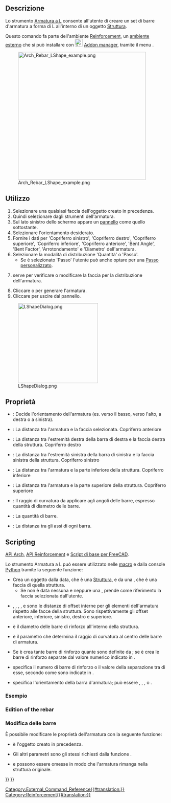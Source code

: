 <languages/>

<div class="mw-translate-fuzzy">
{{Docnav/it
|[[Arch_Rebar_UShape/it|Armatura a U]]
|[[Arch_Rebar_Stirrup/it|Staffe]]
|[[Arch_Workbench/it|Arch]]
|IconL=Arch_Rebar_UShape.svg
|IconR=Arch_Rebar_Stirrup.svg
|IconC=Workbench_Arch.svg
}}
</div>

<div class="mw-translate-fuzzy">
{{GuiCommand/it
|Name=Arch Rebar LShape
|Name/it=Armatura a L
|MenuLocation=Arch → Strumenti di armatura → Armatura a forma di L<br>BIM → Reinforcement tools → Armatura a forma di L
|Workbenches=[[Arch_Workbench/it|Arch]], [[BIM_Workbench/it|BIM]]
|Version=0.17
|SeeAlso=[[Reinforcement_Workbench/it|Reinforcement]], [[Arch_Rebar/it|Armature]], [[Arch_Rebar_BentShape/it|Armatura sagomata]]
}}
</div>

<span id="Description"></span>
==Descrizione==

<div class="mw-translate-fuzzy">
Lo strumento  [[Arch Rebar LShape/it|Armatura a L]] consente all'utente di creare un set di barre d'armatura a forma di L all'interno di un oggetto [[Arch Structure/it|Struttura]].
</div>

<div class="mw-translate-fuzzy">
Questo comando fa parte dell'ambiente [[Reinforcement Workbench/it|Reinforcement]], un [[External workbenches/it|ambiente esterno]] che si può installare con [[Image:Std_AddonMgr.svg|24px]] [[Std_AddonMgr/it|Addon manager]], tramite il menu {{MenuCommand|Strumenti → Addon manager → Reinforcement}}.
</div>

[[Image:Arch_Rebar_LShape_example.png|400px]]
<div class="mw-translate-fuzzy">
{{Caption|Quattro serie di barre di rinforzo a forma di L all'interno di una [[Arch Structure/it|Struttura]]}}
</div>

<span id="Usage"></span>
== Utilizzo ==

<div class="mw-translate-fuzzy">
# Selezionare una qualsiasi faccia dell'oggetto {{Button|[[Image:Arch_Structure.svg|16px]] [[Arch Structure/it|Struttura]]}} creato in precedenza.
# Quindi selezionare {{Button|[[Image:Arch_Rebar_LShape.svg|16px]] [[Arch Rebar LShape/it|Armatura a L]]}} dagli strumenti dell'armatura.
# Sul lato sinistro dello schermo appare un [[task panel/it|pannello]] come quello sottostante.
# Selezionare l'orientamento desiderato.
# Fornire i dati per 'Copriferro sinistro', 'Copriferro destro', 'Copriferro superiore', 'Copriferro inferiore', 'Copriferro anteriore', 'Bent Angle', 'Bent Factor', 'Arrotondamento' e 'Diametro' dell'armatura.
# Selezionare la modalità di distribuzione 'Quantità' o 'Passo'.
#* Se è selezionato 'Passo' l'utente può anche optare per una  [[Custom_Spacing/it|Passo personalizzato]].
# {{Button|Usa lato selezionato}} serve per verificare o modificare la faccia per la distribuzione dell'armatura.
# Cliccare {{Button|OK}} o {{Button|Apply}} per generare l'armatura.
# Cliccare {{Button|Annulla}} per uscire dal pannello.
</div>

[[Image:LShapeDialog.png|250px]]
<div class="mw-translate-fuzzy">
{{Caption|Pannello Azioni per lo strumento Armatura a L di Arch}}
</div>

<span id="Properties"></span>
== Proprietà == 

* {{PropertyData/it|Orientation}}: Decide l'orientamento dell'armatura (es. verso il basso, verso l'alto, a destra o a sinistra).
* {{PropertyData/it|Front Cover}}: La distanza tra l'armatura e la faccia selezionata. Copriferro anteriore
* {{PropertyData/it|Right Cover}}: La distanza tra l'estremità destra della barra di destra e la faccia destra della struttura. Copriferro destro
* {{PropertyData/it|Left Cover}}: La distanza tra l'estremità sinistra della barra di sinistra e la faccia sinistra della struttura. Copriferro sinistro
* {{PropertyData/it|Bottom Cover}}: La distanza tra l'armatura e la parte inferiore della struttura. Copriferro inferiore
* {{PropertyData/it|Top Cover}}: La distanza tra l'armatura e la parte superiore della struttura. Copriferro superiore
* {{PropertyData/it|Rounding}}: Il raggio di curvatura da applicare agli angoli delle barre, espresso quantità di diametro delle barre.
* {{PropertyData/it|Amount}}: La quantità di barre.
* {{PropertyData/it|Spacing}}: La distanza tra gli assi di ogni barra.

==Scripting==

<div class="mw-translate-fuzzy">
{{Emphasis|Vedere anche:}} [[Arch API/it|API Arch]], [[Reinforcement API/it|API Reinforcement]] e [[FreeCAD Scripting Basics/it|Script di base per FreeCAD]].
</div>

<div class="mw-translate-fuzzy">
Lo strumento Armatura a L può essere utilizzato nelle [[Macros/it|macro]] e dalla console [[Python/it|Python]] tramite la seguente funzione:
</div>

{{Code|code=
Rebar = makeLShapeRebar(f_cover, b_cover, l_cover, r_cover,
                        diameter, t_cover, rounding, amount_spacing_check, amount_spacing_value, orientation="Bottom Left",
                        structure=None, facename=None):
}}

* Crea un oggetto {{incode|Rebar}} dalla {{incode|structure}} data, che è una [[Arch Structure/it|Struttura]], e da una {{incode|facename}}, che è una faccia di quella struttura.
** Se non è data nessuna {{incode|structure}} e neppure una {{incode|facename}}, prende come riferimento la faccia selezionata dall'utente.
* {{incode|f_cover}}, {{incode|b_cover}}, {{incode|l_cover}}, {{incode|r_cover}}, e {{incode|t_cover}} sono le distanze di offset interne per gli elementi dell'armatura rispetto alle facce della struttura. Sono rispettivamente gli offset anteriore, inferiore, sinistro, destro e superiore.
* {{incode|diameter}} è il diametro delle barre di rinforzo all'interno della struttura.
* {{incode|rounding}} è il parametro che determina il raggio di curvatura al centro delle barre di armatura.
* Se {{incode|amount_spacing_check}} è {{incode|True}} crea tante barre di rinforzo quante sono definite da {{incode|amount_spacing_value}}; se è {{incode|False}} crea le barre di rinforzo separate dal valore numerico indicato in {{incode|amount_spacing_value}}.
* {{incode|amount_spacing_value}} specifica il numero di barre di rinforzo o il valore della separazione tra di esse, secondo come sono indicate in {{incode|amount_spacing_check}}.
* {{incode|orientation}} specifica l'orientamento della barra d'armatura; può essere {{incode|"Bottom Right"}}, {{incode|"Bottom Left"}}, {{incode|"Top Right"}}, o {{incode|"Top Left"}}.

<span id="Example"></span>
=== Esempio ===

{{Code|code=
import FreeCAD, Arch, LShapeRebar

Structure = Arch.makeStructure(length=1000, width=1000, height=400)
Structure.ViewObject.Transparency = 80
FreeCAD.ActiveDocument.recompute()

Rebar = LShapeRebar.makeLShapeRebar(50, 20, 20, 20,
                                    8, 50, 4, True, 6, "Bottom Left", Structure, "Face4")
Rebar.ViewObject.ShapeColor = (0.9, 0.0, 0.0)

Rebar2 = LShapeRebar.makeLShapeRebar(50, 50, 20, 20,
                                     8, 50, 4, True, 6, "Bottom Left", Structure, "Face6")
Rebar2.ViewObject.ShapeColor = (0.0, 0.0, 0.9) 
}}

=== Edition of the rebar ===

<div class="mw-translate-fuzzy">
=== Modifica delle barre ===
È possibile modificare le proprietà dell'armatura con la seguente funzione:
</div>

{{Code|code=
editLShapeRebar(Rebar, f_cover, b_cover, l_cover, r_cover,
                diameter, t_cover, rounding, amount_spacing_check, amount_spacing_value, orientation,
                structure=None, facename=None)
}}

* {{incode|Rebar}} è l'oggetto {{incode|LShapeRebar}} creato in precedenza.
* Gli altri parametri sono gli stessi richiesti dalla funzione {{incode|makeLShapeRebar()}}.
* {{incode|structure}} e {{incode|facename}} possono essere omesse in modo che l'armatura rimanga nella struttura originale.

{{Code|code=
import LShapeRebar

LShapeRebar.editLShapeRebar(Rebar, 50, 50, 20, 20,
                            12, 50, 6, True, 5, "Top Right")

LShapeRebar.editLShapeRebar(Rebar2, 50, 50, 20, 20,
                            12, 70, 6, True, 5, "Top Right")
}}


<div class="mw-translate-fuzzy">
{{Docnav/it
|[[Arch_Rebar_UShape/it|Armatura a U]]
|[[Arch_Rebar_Stirrup/it|Staffe]]
|[[Arch_Workbench/it|Arch]]
|IconL=Arch_Rebar_UShape.svg
|IconR=Arch_Rebar_Stirrup.svg
|IconC=Workbench_Arch.svg
}}
</div>

[[Category:External_Command_Reference{{#translation:}}]]
[[Category:Reinforcement{{#translation:}}]]
{{BIM_Tools_navi{{#translation:}}}}
{{Userdocnavi{{#translation:}}}}